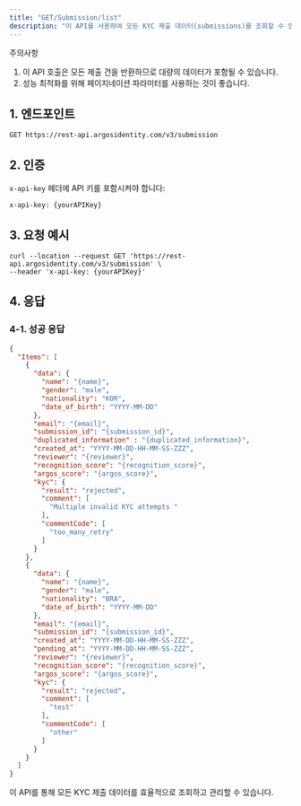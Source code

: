 ```yaml
---
title: "GET/Submission/list"
description: "이 API를 사용하여 모든 KYC 제출 데이터(submissions)를 조회할 수 있습니다. KYC 신원 정보 데이터, KYC 결과, AML 결과, 거절 사유 및 코드, 재시도 사유 및 코드 등의 정보를 확인할 수 있습니다."
---
```


<Warning>
  주의사항

  1. 이 API 호출은 모든 제출 건을 반환하므로 대량의 데이터가 포함될 수 있습니다.
  2. 성능 최적화를 위해 페이지네이션 파라미터를 사용하는 것이 좋습니다.
</Warning>

## 1. 엔드포인트

```text GET/Submission/list
GET https://rest-api.argosidentity.com/v3/submission
```

## 2. 인증

`x-api-key` 헤더에 API 키를 포함시켜야 합니다:

```text x-api-key
x-api-key: {yourAPIKey}
```

## 3. 요청 예시

```curl GET/Submission/list
curl --location --request GET 'https://rest-api.argosidentity.com/v3/submission' \
--header 'x-api-key: {yourAPIKey}'
```

## 4. 응답

### 4-1. 성공 응답

```json result.json
{
  "Items": [
    {
      "data": {
        "name": "{name}",
        "gender": "male",
        "nationality": "KOR",
        "date_of_birth": "YYYY-MM-DD"
      },
      "email": "{email}",
      "submission_id": "{submission_id}",
      "duplicated_information" : "{duplicated_information}",
      "created_at": "YYYY-MM-DD-HH-MM-SS-ZZZ",
      "reviewer": "{reviewer}",
      "recognition_score": "{recognition_score}",
      "argos_score": "{argos_score}",      
      "kyc": {
        "result": "rejected",
        "comment": [
          "Multiple invalid KYC attempts "
        ],
        "commentCode": [
          "too_many_retry"
        ]
      }
    },
    {
      "data": {
        "name": "{name}",
        "gender": "male",
        "nationality": "BRA",
        "date_of_birth": "YYYY-MM-DD"
      },
      "email": "{email}",
      "submission_id": "{submission_id}",
      "created_at": "YYYY-MM-DD-HH-MM-SS-ZZZ",
      "pending_at": "YYYY-MM-DD-HH-MM-SS-ZZZ",
      "reviewer": "{reviewer}",
      "recognition_score": "{recognition_score}",
      "argos_score": "{argos_score}",      
      "kyc": {
        "result": "rejected",
        "comment": [
          "test"
        ],
        "commentCode": [
          "other"
        ]
      }
    }
  ]
}
```

이 API를 통해 모든 KYC 제출 데이터를 효율적으로 조회하고 관리할 수 있습니다.